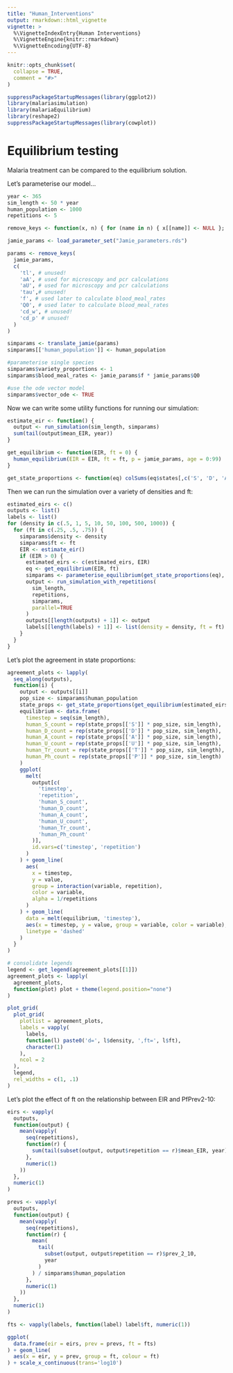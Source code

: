 ```yaml
---
title: "Human_Interventions"
output: rmarkdown::html_vignette
vignette: >
  %\VignetteIndexEntry{Human Interventions}
  %\VignetteEngine{knitr::rmarkdown}
  %\VignetteEncoding{UTF-8}
---
```


```r
knitr::opts_chunk$set(
  collapse = TRUE,
  comment = "#>"
)
```

```r
suppressPackageStartupMessages(library(ggplot2))
library(malariasimulation)
library(malariaEquilibrium)
library(reshape2)
suppressPackageStartupMessages(library(cowplot))
```

# Equilibrium testing

Malaria treatment can be compared to the equilibrium solution.

Let's parameterise our model...

```r
year <- 365
sim_length <- 50 * year
human_population <- 1000
repetitions <- 5

remove_keys <- function(x, n) { for (name in n) { x[[name]] <- NULL }; x }

jamie_params <- load_parameter_set("Jamie_parameters.rds")

params <- remove_keys(
  jamie_params,
  c(
    'tl', # unused!
    'aA', # used for microscopy and pcr calculations
    'aU', # used for microscopy and pcr calculations
    'tau',# unused!
    'f', # used later to calculate blood_meal_rates
    'Q0', # used later to calculate blood_meal_rates
    'cd_w', # unused!
    'cd_p' # unused!
  )
)

simparams <- translate_jamie(params)
simparams[['human_population']] <- human_population

#parameterise single species
simparams$variety_proportions <- 1
simparams$blood_meal_rates <- jamie_params$f * jamie_params$Q0

#use the ode vector model
simparams$vector_ode <- TRUE
```

Now we can write some utility functions for running our simulation:

```r
estimate_eir <- function() {
  output <- run_simulation(sim_length, simparams)
  sum(tail(output$mean_EIR, year))
}

get_equilibrium <- function(EIR, ft = 0) {
  human_equilibrium(EIR = EIR, ft = ft, p = jamie_params, age = 0:99)
}

get_state_proportions <- function(eq) colSums(eq$states[,c('S', 'D', 'A', 'U', 'T', 'P')])
```

Then we can run the simulation over a variety of densities and ft:

```r
estimated_eirs <- c()
outputs <- list()
labels <- list()
for (density in c(.5, 1, 5, 10, 50, 100, 500, 1000)) {
  for (ft in c(.25, .5, .75)) {
    simparams$density <- density
    simparams$ft <- ft
    EIR <- estimate_eir()
    if (EIR > 0) {
      estimated_eirs <- c(estimated_eirs, EIR)
      eq <- get_equilibrium(EIR, ft)
      simparams <- parameterise_equilibrium(get_state_proportions(eq), simparams)
      output <- run_simulation_with_repetitions(
        sim_length,
        repetitions,
        simparams,
        parallel=TRUE
      )
      outputs[[length(outputs) + 1]] <- output
      labels[[length(labels) + 1]] <- list(density = density, ft = ft)
    }
  }
}
```

Let's plot the agreement in state proportions:

```r

agreement_plots <- lapply(
  seq_along(outputs),
  function(i) {
    output <- outputs[[i]]
    pop_size <- simparams$human_population
    state_props <- get_state_proportions(get_equilibrium(estimated_eirs[[i]]))
    equilibrium <- data.frame(
      timestep = seq(sim_length),
      human_S_count = rep(state_props[['S']] * pop_size, sim_length),
      human_D_count = rep(state_props[['D']] * pop_size, sim_length),
      human_A_count = rep(state_props[['A']] * pop_size, sim_length),
      human_U_count = rep(state_props[['U']] * pop_size, sim_length),
      human_Tr_count = rep(state_props[['T']] * pop_size, sim_length),
      human_Ph_count = rep(state_props[['P']] * pop_size, sim_length)
    )
    ggplot(
      melt(
        output[c(
          'timestep',
          'repetition',
          'human_S_count',
          'human_D_count',
          'human_A_count',
          'human_U_count',
          'human_Tr_count',
          'human_Ph_count'
        )],
        id.vars=c('timestep', 'repetition')
      )
    ) + geom_line(
      aes(
        x = timestep,
        y = value,
        group = interaction(variable, repetition),
        color = variable,
        alpha = 1/repetitions
      )
    ) + geom_line(
      data = melt(equilibrium, 'timestep'),
      aes(x = timestep, y = value, group = variable, color = variable),
      linetype = 'dashed'
    )
  }
)

# consolidate legends
legend <- get_legend(agreement_plots[[1]])
agreement_plots <- lapply(
  agreement_plots,
  function(plot) plot + theme(legend.position="none")
)

plot_grid(
  plot_grid(
    plotlist = agreement_plots,
    labels = vapply(
      labels,
      function(l) paste0('d=', l$density, ',ft=', l$ft),
      character(1)
    ),
    ncol = 2
  ),
  legend,
  rel_widths = c(1, .1)
)
```

Let's plot the effect of ft on the relationship between EIR and PfPrev2-10:

```r
eirs <- vapply(
  outputs,
  function(output) {
    mean(vapply(
      seq(repetitions),
      function(r) {
        sum(tail(subset(output, output$repetition == r)$mean_EIR, year))
      },
      numeric(1)
    ))
  },
  numeric(1)
)

prevs <- vapply(
  outputs,
  function(output) {
    mean(vapply(
      seq(repetitions),
      function(r) {
        mean(
          tail(
            subset(output, output$repetition == r)$prev_2_10,
            year
          )
        ) / simparams$human_population
      },
      numeric(1)
    ))
  },
  numeric(1)
)

fts <- vapply(labels, function(label) label$ft, numeric(1))

ggplot(
  data.frame(eir = eirs, prev = prevs, ft = fts)
) + geom_line(
  aes(x = eir, y = prev, group = ft, colour = ft)
) + scale_x_continuous(trans='log10')
```